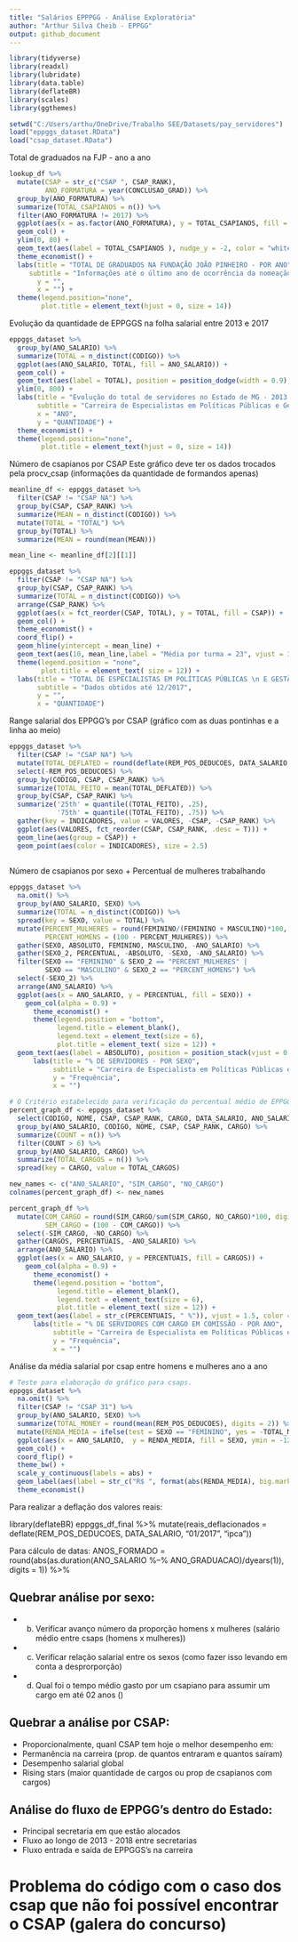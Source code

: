 ```yaml
---
title: "Salários EPPPGG - Análise Exploratória"
author: "Arthur Silva Cheib - EPPGG"
output: github_document
---
```


```r
library(tidyverse)
library(readxl)
library(lubridate)
library(data.table)
library(deflateBR)
library(scales)
library(ggthemes)
```

```r
setwd("C:/Users/arthu/OneDrive/Trabalho SEE/Datasets/pay_servidores")
load("eppggs_dataset.RData")
load("csap_dataset.RData")
```

Total de graduados na FJP - ano a ano
```r
lookup_df %>%
  mutate(CSAP = str_c("CSAP ", CSAP_RANK),
         ANO_FORMATURA = year(CONCLUSAO_GRAD)) %>% 
  group_by(ANO_FORMATURA) %>% 
  summarize(TOTAL_CSAPIANOS = n()) %>% 
  filter(ANO_FORMATURA != 2017) %>% 
  ggplot(aes(x = as.factor(ANO_FORMATURA), y = TOTAL_CSAPIANOS, fill = ANO_FORMATURA)) +
  geom_col() +
  ylim(0, 80) +
  geom_text(aes(label = TOTAL_CSAPIANOS ), nudge_y = -2, color = "white", size = 3.5) +
  theme_economist() +
  labs(title = "TOTAL DE GRADUADOS NA FUNDAÇÃO JOÃO PINHEIRO - POR ANO",
     subtitle = "Informações até o último ano de ocorrência da nomeação dos graduados",
       y = "",
       x = "") +
  theme(legend.position="none",
        plot.title = element_text(hjust = 0, size = 14))
```

Evolução da quantidade de EPPGGS na folha salarial entre 2013 e 2017
```r
eppggs_dataset %>% 
  group_by(ANO_SALARIO) %>% 
  summarize(TOTAL = n_distinct(CODIGO)) %>%
  ggplot(aes(ANO_SALARIO, TOTAL, fill = ANO_SALARIO)) +
  geom_col() +
  geom_text(aes(label = TOTAL), position = position_dodge(width = 0.9), vjust = -0.45, size = 3.5) +
  ylim(0, 800) +
  labs(title = "Evolução do total de servidores no Estado de MG - 2013 e 2017",
       subtitle = "Carreira de Especialistas em Políticas Públicas e Gestão Governamental",
       x = "ANO",
       y = "QUANTIDADE") +
  theme_economist() +
  theme(legend.position="none",
        plot.title = element_text(hjust = 0, size = 14))
```

Número de csapianos por CSAP
Este gráfico deve ter os dados trocados pela procv_csap (informações da quantidade de formandos apenas)
```r

meanline_df <- eppggs_dataset %>%
  filter(CSAP != "CSAP NA") %>% 
  group_by(CSAP, CSAP_RANK) %>% 
  summarize(MEAN = n_distinct(CODIGO)) %>% 
  mutate(TOTAL = "TOTAL") %>% 
  group_by(TOTAL) %>% 
  summarize(MEAN = round(mean(MEAN)))

mean_line <- meanline_df[2][[1]]

eppggs_dataset %>%
  filter(CSAP != "CSAP NA") %>% 
  group_by(CSAP, CSAP_RANK) %>% 
  summarize(TOTAL = n_distinct(CODIGO)) %>% 
  arrange(CSAP_RANK) %>% 
  ggplot(aes(x = fct_reorder(CSAP, TOTAL), y = TOTAL, fill = CSAP)) +
  geom_col() +
  theme_economist() +
  coord_flip() +
  geom_hline(yintercept = mean_line) +
  geom_text(aes(10, mean_line,label = "Média por turma = 23", vjust = 3, hjust = -0.1)) +
  theme(legend.position = "none",
        plot.title = element_text( size = 12)) +
  labs(title = "TOTAL DE ESPECIALISTAS EM POLÍTICAS PÚBLICAS \n E GESTÃO GOVERNAMENTAL - POR CSAP",
       subtitle = "Dados obtidos até 12/2017",
       y = "",
       x = "QUANTIDADE")

```

Range salarial dos EPPGG's por CSAP (gráfico com as duas pontinhas e a linha ao meio)
```r

eppggs_dataset %>%
  filter(CSAP != "CSAP NA") %>% 
  mutate(TOTAL_DEFLATED = round(deflate(REM_POS_DEDUCOES, DATA_SALARIO, "11/2017", "ipca"), digits = 2)) %>%
  select(-REM_POS_DEDUCOES) %>%
  group_by(CODIGO, CSAP, CSAP_RANK) %>% 
  summarize(TOTAL_FEITO = mean(TOTAL_DEFLATED)) %>% 
  group_by(CSAP, CSAP_RANK) %>% 
  summarize('25th' = quantile((TOTAL_FEITO), .25), 
            '75th' = quantile((TOTAL_FEITO), .75)) %>%
  gather(key = INDICADORES, value = VALORES, -CSAP, -CSAP_RANK) %>% 
  ggplot(aes(VALORES, fct_reorder(CSAP, CSAP_RANK, .desc = T))) +
  geom_line(aes(group = CSAP)) +
  geom_point(aes(color = INDICADORES), size = 2.5)
  
```


Número de csapianos por sexo + Percentual de mulheres trabalhando
```r
eppggs_dataset %>%
  na.omit() %>% 
  group_by(ANO_SALARIO, SEXO) %>% 
  summarize(TOTAL = n_distinct(CODIGO)) %>% 
  spread(key = SEXO, value = TOTAL) %>% 
  mutate(PERCENT_MULHERES = round(FEMININO/(FEMININO + MASCULINO)*100, digits = 1),
         PERCENT_HOMENS = (100 - PERCENT_MULHERES)) %>% 
  gather(SEXO, ABSOLUTO, FEMININO, MASCULINO, -ANO_SALARIO) %>%
  gather(SEXO_2, PERCENTUAL, -ABSOLUTO, -SEXO, -ANO_SALARIO) %>% 
  filter(SEXO == "FEMININO" & SEXO_2 == "PERCENT_MULHERES" |
         SEXO == "MASCULINO" & SEXO_2 == "PERCENT_HOMENS") %>% 
  select(-SEXO_2) %>% 
  arrange(ANO_SALARIO) %>% 
  ggplot(aes(x = ANO_SALARIO, y = PERCENTUAL, fill = SEXO)) +
    geom_col(alpha = 0.9) +
      theme_economist() +
      theme(legend.position = "bottom",
            legend.title = element_blank(),
            legend.text = element_text(size = 6),
            plot.title = element_text( size = 12)) +
  geom_text(aes(label = ABSOLUTO), position = position_stack(vjust = 0.5), color = "white") +
      labs(title = "% DE SERVIDORES - POR SEXO",
           subtitle = "Carreira de Especialista em Políticas Públicas e Gestão Governamental ",
           y = "Frequência",
           x = "")


```

```r
# O Critério estabelecido para verificação do percentual médio de EPPGGS com cargo foi considerar +7 meses com ele  = ANO COM CARGO
percent_graph_df <- eppggs_dataset %>%
  select(CODIGO, NOME, CSAP, CSAP_RANK, CARGO, DATA_SALARIO, ANO_SALARIO) %>%
  group_by(ANO_SALARIO, CODIGO, NOME, CSAP, CSAP_RANK, CARGO) %>% 
  summarize(COUNT = n()) %>%
  filter(COUNT > 6) %>% 
  group_by(ANO_SALARIO, CARGO) %>% 
  summarize(TOTAL_CARGOS = n()) %>% 
  spread(key = CARGO, value = TOTAL_CARGOS)

new_names <- c("ANO_SALARIO", "SIM_CARGO", "NO_CARGO")
colnames(percent_graph_df) <- new_names

percent_graph_df %>% 
  mutate(COM_CARGO = round(SIM_CARGO/sum(SIM_CARGO, NO_CARGO)*100, digits = 2),
         SEM_CARGO = (100 - COM_CARGO)) %>%
  select(-SIM_CARGO, -NO_CARGO) %>% 
  gather(CARGOS, PERCENTUAIS, -ANO_SALARIO) %>%
  arrange(ANO_SALARIO) %>% 
  ggplot(aes(x = ANO_SALARIO, y = PERCENTUAIS, fill = CARGOS)) +
    geom_col(alpha = 0.9) +
      theme_economist() +
      theme(legend.position = "bottom",
            legend.title = element_blank(),
            legend.text = element_text(size = 6),
            plot.title = element_text( size = 12)) +
  geom_text(aes(label = str_c(PERCENTUAIS, " %")), vjust = 1.5, color = "white") +
      labs(title = "% DE SERVIDORES COM CARGO EM COMISSÃO - POR ANO",
           subtitle = "Carreira de Especialista em Políticas Públicas e Gestão Governamental ",
           y = "Frequência",
           x = "")

```

Análise da média salarial por csap entre homens e mulheres ano a ano
```r
# Teste para elaboração do gráfico para csaps.
eppggs_dataset %>% 
  na.omit() %>%
  filter(CSAP != "CSAP 31") %>% 
  group_by(ANO_SALARIO, SEXO) %>% 
  summarize(TOTAL_MONEY = round(mean(REM_POS_DEDUCOES), digits = 2)) %>% 
  mutate(RENDA_MEDIA = ifelse(test = SEXO == "FEMININO", yes = -TOTAL_MONEY, no = TOTAL_MONEY)) %>% 
  ggplot(aes(x = ANO_SALARIO,  y = RENDA_MEDIA, fill = SEXO, ymin = -12000, ymax = 12000)) +
  geom_col() +
  coord_flip() +
  theme_bw() +
  scale_y_continuous(labels = abs) +
  geom_label(aes(label = str_c("R$ ", format(abs(RENDA_MEDIA), big.mark = ","))), fill = "white") +
  theme_economist()
```


Para realizar a deflação dos valores reais:

library(deflateBR)
eppggs_df_final %>% mutate(reais_deflacionados = deflate(REM_POS_DEDUCOES, DATA_SALARIO, "01/2017", "ipca"))

Para cálculo de datas:
ANOS_FORMADO = round(abs(as.duration(ANO_SALARIO %--% ANO_GRADUACAO)/dyears(1)), digits = 1)) %>% 

## Quebrar análise por sexo:

* b. Verificar avanço número da proporção homens x mulheres (salário médio entre csaps (homens x mulheres))
* c. Verificar relação salarial entre os sexos (como fazer isso levando em conta a desprorporção)
* d. Qual foi o tempo médio gasto por um csapiano para assumir um cargo em até 02 anos ()

## Quebrar a análise por CSAP:
* Proporcionalmente, quanl CSAP tem hoje o melhor desempenho em:
* Permanência na carreira (prop. de quantos entraram e quantos saíram)
* Desempenho salarial global
* Rising stars (maior quantidade de cargos ou prop de csapianos com cargos)

## Análise do fluxo de EPPGG's dentro do Estado:
* Principal secretaria em que estão alocados
* Fluxo ao longo de 2013 - 2018 entre secretarias
* Fluxo entrada e saída de EPPGGS's na carreira


# Problema do código com o caso dos csap que não foi possível encontrar o CSAP (galera do concurso)

        